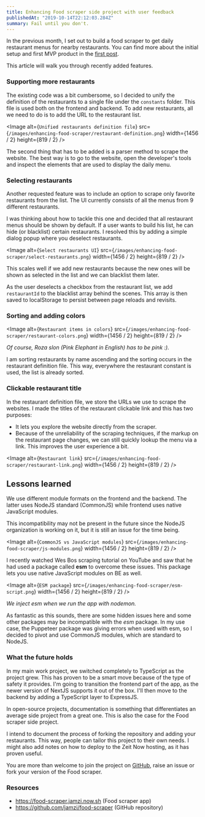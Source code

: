 ```yaml
---
title: Enhancing Food scraper side project with user feedback
publishedAt: "2019-10-14T22:12:03.284Z"
summary: Fail until you don't.
---
```


In the previous month, I set out to build a food scraper to get daily restaurant menus for nearby restaurants. You can find more about the initial setup and first MVP product in the [first post](https://janez.tech/blog/food-scraper/).

This article will walk you through recently added features.

### Supporting more restaurants

The existing code was a bit cumbersome, so I decided to unify the definition of the restaurants to a single file under the `constants` folder. This file is used both on the frontend and backend. To add new restaurants, all we need to do is to add the URL to the restaurant list.

<Image
  alt={`Unified restaurants definition file`}
  src={`/images/enhancing-food-scraper/restaurant-definition.png`}
  width={1456 / 2}
  height={819 / 2}
/>

The second thing that has to be added is a parser method to scrape the website. The best way is to go to the website, open the developer's tools and inspect the elements that are used to display the daily menu.

### Selecting restaurants

Another requested feature was to include an option to scrape only favorite restaurants from the list. The UI currently consists of all the menus from 9 different restaurants.

I was thinking about how to tackle this one and decided that all restaurant menus should be shown by default. If a user wants to build his list, he can hide (or blacklist) certain restaurants. I resolved this by adding a simple dialog popup where you deselect restaurants.

<Image
  alt={`Select restaurants UI`}
  src={`/images/enhancing-food-scraper/select-restaurants.png`}
  width={1456 / 2}
  height={819 / 2}
/>

This scales well if we add new restaurants because the new ones will be shown as selected in the list and we can blacklist them later.

As the user deselects a checkbox from the restaurant list, we add `restaurantId` to the blacklist array behind the scenes. This array is then saved to localStorage to persist between page reloads and revisits.

### Sorting and adding colors

<Image
  alt={`Restaurant items in colors`}
  src={`/images/enhancing-food-scraper/restaurant-colors.png`}
  width={1456 / 2}
  height={819 / 2}
/>

_Of course, Roza slon (Pink Elephant in English) has to be pink :)._

I am sorting restaurants by name ascending and the sorting occurs in the restaurant definition file. This way, everywhere the restaurant constant is used, the list is already sorted.

### Clickable restaurant title

In the restaurant definition file, we store the URLs we use to scrape the websites. I made the titles of the restaurant clickable link and this has two purposes:

- It lets you explore the website directly from the scraper.
- Because of the unreliability of the scraping techniques, if the markup on the restaurant page changes, we can still quickly lookup the menu via a link. This improves the user experience a bit.

<Image
  alt={`Restaurant link`}
  src={`/images/enhancing-food-scraper/restaurant-link.png`}
  width={1456 / 2}
  height={819 / 2}
/>

## Lessons learned

We use different module formats on the frontend and the backend. The latter uses NodeJS standard (CommonJS) while frontend uses native JavaScript modules.

This incompatibility may not be present in the future since the NodeJS organization is working on it, but it is still an issue for the time being.

<Image
  alt={`CommonJS vs JavaScript modules`}
  src={`/images/enhancing-food-scraper/js-modules.png`}
  width={1456 / 2}
  height={819 / 2}
/>

I recently watched Wes Bos scraping tutorial on YouTube and saw that he had used a package called **esm** to overcome these issues. This package lets you use native JavaScript modules on BE as well.

<Image
  alt={`ESM package`}
  src={`/images/enhancing-food-scraper/esm-script.png`}
  width={1456 / 2}
  height={819 / 2}
/>

_We inject esm when we run the app with nodemon._

As fantastic as this sounds, there are some hidden issues here and some other packages may be incompatible with the _esm_ package. In my use case, the Puppeteer package was giving errors when used with esm, so I decided to pivot and use CommonJS modules, which are standard to NodeJS.

### What the future holds

In my main work project, we switched completely to TypeScript as the project grew. This has proven to be a smart move because of the type of safety it provides. I'm going to transition the frontend part of the app, as the newer version of NextJS supports it out of the box. I'll then move to the backend by adding a TypeScript layer to ExpressJS.

In open-source projects, documentation is something that differentiates an average side project from a great one. This is also the case for the Food scraper side project.

I intend to document the process of forking the repository and adding your restaurants. This way, people can tailor this project to their own needs. I might also add notes on how to deploy to the Zeit Now hosting, as it has proven useful.

You are more than welcome to join the project on [GitHub](https://github.com/jamzi/food-scraper), raise an issue or fork your version of the Food scraper.

### Resources

- https://food-scraper.jamzi.now.sh (Food scraper app)
- https://github.com/jamzi/food-scraper (GitHub repository)
